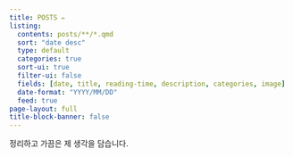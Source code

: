 ```yaml
---
title: POSTS ✏️
listing:
  contents: posts/**/*.qmd
  sort: "date desc"
  type: default
  categories: true
  sort-ui: true
  filter-ui: false
  fields: [date, title, reading-time, description, categories, image]
  date-format: "YYYY/MM/DD"
  feed: true
page-layout: full
title-block-banner: false
---
```


정리하고 가끔은 제 생각을 담습니다.

::: {#sample-listings}
:::